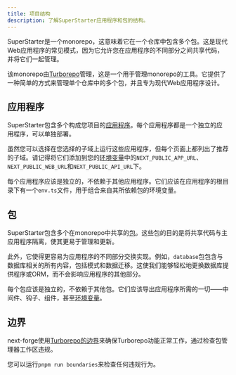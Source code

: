 ```yaml
---
title: 项目结构
description: 了解SuperStarter应用程序和包的结构。
---
```



SuperStarter是一个monorepo，这意味着它在一个仓库中包含多个包。这是现代Web应用程序的常见模式，因为它允许您在应用程序的不同部分之间共享代码，并将它们一起管理。

该monorepo由[Turborepo](https://turbo.build/repo)管理，这是一个用于管理monorepo的工具。它提供了一种简单的方式来管理单个仓库中的多个包，并且专为现代Web应用程序设计。

## 应用程序

SuperStarter包含多个构成您项目的[应用程序](/zh/apps)。每个应用程序都是一个独立的应用程序，可以单独部署。

虽然您可以选择在您选择的子域上运行这些应用程序，但每个页面上都列出了推荐的子域。请记得将它们添加到您的[环境变量](/zh/setup/env)中的`NEXT_PUBLIC_APP_URL`、`NEXT_PUBLIC_WEB_URL`和`NEXT_PUBLIC_API_URL`下。

每个应用程序应该是独立的，不依赖于其他应用程序。它们应该在应用程序的根目录下有一个`env.ts`文件，用于组合来自其所依赖包的环境变量。

## 包

SuperStarter包含多个在monorepo中共享的[包](/zh/packages)。这些包的目的是将共享代码与主应用程序隔离，使其更易于管理和更新。

此外，它使得更容易为应用程序的不同部分交换实现。例如，`database`包包含与数据库相关的所有内容，包括模式和数据迁移。这使我们能够轻松地更换数据库提供程序或ORM，而不会影响应用程序的其他部分。

每个包应该是独立的，不依赖于其他包。它们应该导出应用程序所需的一切——中间件、钩子、组件，甚至[环境变量](/zh/setup/env)。

## 边界
 
 next-forge使用[Turborepo的边界](https://turbo.build/repo/docs/reference/boundaries)来确保Turborepo功能正常工作，通过检查包管理器工作区违规。
 
 您可以运行`pnpm run boundaries`来检查任何违规行为。